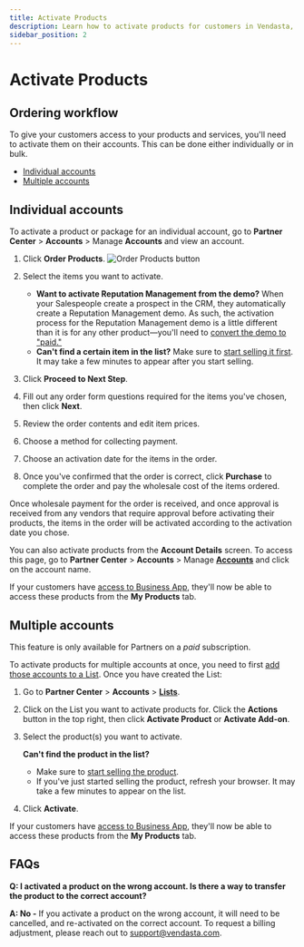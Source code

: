 ```yaml
---
title: Activate Products
description: Learn how to activate products for customers in Vendasta, either individually or in bulk.
sidebar_position: 2
---
```


# Activate Products

## Ordering workflow

To give your customers access to your products and services, you'll need to activate them on their accounts. This can be done either individually or in bulk.

- [Individual accounts](#individual-accounts)
- [Multiple accounts](#multiple-accounts)

## Individual accounts

To activate a product or package for an individual account, go to **Partner Center** > **Accounts** > Manage **Accounts** and view an account.

1. Click **Order Products**.
   ![Order Products button](/img/commerce/orders/activate-products-order-button.png)

2. Select the items you want to activate.
   - **Want to activate Reputation Management from the demo?** When your Salespeople create a prospect in the CRM, they automatically create a Reputation Management demo. As such, the activation process for the Reputation Management demo is a little different than it is for any other product—you'll need to [convert the demo to "paid."](https://support.vendasta.com/hc/en-us/articles/4406959613719)
   - **Can't find a certain item in the list?** Make sure to [start selling it first](https://support.vendasta.com/hc/en-us/articles/4406952901015). It may take a few minutes to appear after you start selling.

3. Click **Proceed to Next Step**.

4. Fill out any order form questions required for the items you've chosen, then click **Next**.

5. Review the order contents and edit item prices.

6. Choose a method for collecting payment.

7. Choose an activation date for the items in the order.

8. Once you've confirmed that the order is correct, click **Purchase** to complete the order and pay the wholesale cost of the items ordered.

Once wholesale payment for the order is received, and once approval is received from any vendors that require approval before activating their products, the items in the order will be activated according to the activation date you chose.

You can also activate products from the **Account Details** screen. To access this page, go to **Partner Center** > **Accounts** > Manage [**Accounts**](https://partners.vendasta.com/manage-accounts) and click on the account name.

If your customers have [access to Business App](https://support.vendasta.com/hc/en-us/articles/4406958099991), they'll now be able to access these products from the **My Products** tab.

## Multiple accounts

This feature is only available for Partners on a *paid* subscription.

To activate products for multiple accounts at once, you need to first [add those accounts to a List](https://support.vendasta.com/hc/en-us/articles/4406951975191). Once you have created the List:

1. Go to **Partner Center** > **Accounts** > [**Lists**](https://partners.vendasta.com/action-lists/manage).

2. Click on the List you want to activate products for. Click the **Actions** button in the top right, then click **Activate Product** or **Activate Add-on**.

3. Select the product(s) you want to activate.

   **Can't find the product in the list?**
   - Make sure to [start selling the product](https://support.vendasta.com/hc/en-us/articles/4406952901015).
   - If you've just started selling the product, refresh your browser. It may take a few minutes to appear on the list.

4. Click **Activate**.

If your customers have [access to Business App](https://support.vendasta.com/hc/en-us/articles/4406958099991), they'll now be able to access these products from the **My Products** tab.

## FAQs

**Q: I activated a product on the wrong account. Is there a way to transfer the product to the correct account?**

**A: No -** If you activate a product on the wrong account, it will need to be cancelled, and re-activated on the correct account. To request a billing adjustment, please reach out to [support@vendasta.com](mailto:support@vendasta.com).